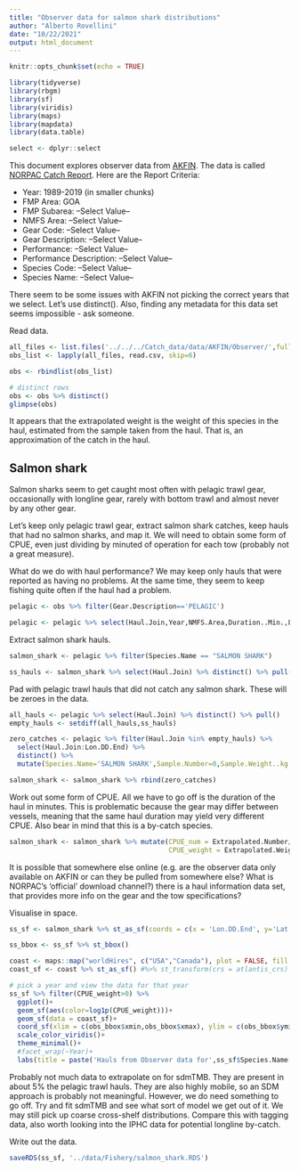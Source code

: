 ```yaml
---
title: "Observer data for salmon shark distributions"
author: "Alberto Rovellini"
date: "10/22/2021"
output: html_document
---
```


```r
knitr::opts_chunk$set(echo = TRUE)
```

```r
library(tidyverse)
library(rbgm)
library(sf)
library(viridis)
library(maps)
library(mapdata)
library(data.table)
```

```r
select <- dplyr::select
```

This document explores observer data from [AKFIN](https://akfinbi.psmfc.org/analytics/saw.dll?Dashboard). The data is called [NORPAC Catch Report](https://akfinbi.psmfc.org/analytics/saw.dll?Dashboard&PortalPath=%2fshared%2fStock%20Assessment%2f_portal%2fStock%20Assessment&Page=NORPAC%20Catch%20Report&Done=Dashboard%26PortalPath%3d%252fshared%252fStock%2520Assessment%252f_portal%252fStock%2520Assessment%26Page%3dObserver%2520and%2520EM%2520Data%26ViewState%3dt8rvrc7c2svggcggmbmq9ce062). Here are the Report Criteria:

* Year: 1989-2019 (in smaller chunks)
* FMP Area: GOA
* FMP Subarea: --Select Value--
* NMFS Area: --Select Value--
* Gear Code: --Select Value--
* Gear Description: --Select Value--
* Performance: --Select Value--
* Performance Description: --Select Value--
* Species Code: --Select Value--
* Species Name: --Select Value--

There seem to be some issues with AKFIN not picking the correct years that we select. Let's use distinct(). Also, finding any metadata for this data set seems impossible - ask someone.

Read data.
```r
all_files <- list.files('../../../Catch_data/data/AKFIN/Observer/',full.names = TRUE) # get this from the observer data
obs_list <- lapply(all_files, read.csv, skip=6)

obs <- rbindlist(obs_list)

# distinct rows
obs <- obs %>% distinct()
glimpse(obs)
```

It appears that the extrapolated weight is the weight of this species in the haul, estimated from the sample taken from the haul. That is, an approximation of the catch in the haul.

## Salmon shark

Salmon sharks seem to get caught most often with pelagic trawl gear, occasionally with longline gear, rarely with bottom trawl and almost never by any other gear.

Let's keep only pelagic trawl gear, extract salmon shark catches, keep hauls that had no salmon sharks, and map it. We will need to obtain some form of CPUE, even just dividing by minuted of operation for each tow (probably not a great measure).

What do we do with haul performance? We may keep only hauls that were reported as having no problems. At the same time, they seem to keep fishing quite often if the haul had a problem.
```r
pelagic <- obs %>% filter(Gear.Description=='PELAGIC')

pelagic <- pelagic %>% select(Haul.Join,Year,NMFS.Area,Duration..Min.,Lat.DD.End,Lon.DD.End,Species.Name,Sample.Number:Extrapolated.Weight..kg.)
```

Extract salmon shark hauls.
```r
salmon_shark <- pelagic %>% filter(Species.Name == "SALMON SHARK")

ss_hauls <- salmon_shark %>% select(Haul.Join) %>% distinct() %>% pull()
```

Pad with pelagic trawl hauls that did not catch any salmon shark. These will be zeroes in the data.
```r
all_hauls <- pelagic %>% select(Haul.Join) %>% distinct() %>% pull()
empty_hauls <- setdiff(all_hauls,ss_hauls)

zero_catches <- pelagic %>% filter(Haul.Join %in% empty_hauls) %>%
  select(Haul.Join:Lon.DD.End) %>% 
  distinct() %>%
  mutate(Species.Name='SALMON SHARK',Sample.Number=0,Sample.Weight..kg.=0,Extrapolated.Number=0,Extrapolated.Weight..kg.=0)

salmon_shark <- salmon_shark %>% rbind(zero_catches)
```

Work out some form of CPUE. All we have to go off is the duration of the haul in minutes. This is problematic because the gear may differ between vessels, meaning that the same haul duration may yield very different CPUE. Also bear in mind that this is a by-catch species.
```r
salmon_shark <- salmon_shark %>% mutate(CPUE_num = Extrapolated.Number/Duration..Min.,
                                        CPUE_weight = Extrapolated.Weight..kg./Duration..Min.)
```

It is possible that somewhere else online (e.g. are the observer data only available on AKFIN or can they be pulled from somewhere else? What is NORPAC's 'official' download channel?) there is a haul information data set, that provides more info on the gear and the tow specifications?

Visualise in space.
```r
ss_sf <- salmon_shark %>% st_as_sf(coords = c(x = 'Lon.DD.End', y='Lat.DD.End'), crs=4326)

ss_bbox <- ss_sf %>% st_bbox()

coast <- maps::map("worldHires", c("USA","Canada"), plot = FALSE, fill = TRUE)
coast_sf <- coast %>% st_as_sf() #%>% st_transform(crs = atlantis_crs)

# pick a year and view the data for that year
ss_sf %>% filter(CPUE_weight>0) %>%
  ggplot()+
  geom_sf(aes(color=log1p(CPUE_weight)))+
  geom_sf(data = coast_sf)+
  coord_sf(xlim = c(obs_bbox$xmin,obs_bbox$xmax), ylim = c(obs_bbox$ymin,obs_bbox$ymax))+
  scale_color_viridis()+
  theme_minimal()+
  #facet_wrap(~Year)+
  labs(title = paste('Hauls from Observer data for',ss_sf$Species.Name[1],sep = ' '))
```
Probably not much data to extrapolate on for sdmTMB. They are present in about 5% the pelagic trawl hauls. They are also highly mobile, so an SDM approach is probably not meaningful. However, we do need something to go off. Try and fit sdmTMB and see what sort of model we get out of it. We may still pick up coarse cross-shelf distributions. Compare this with tagging data, also worth looking into the IPHC data for potential longline by-catch.

Write out the data.
```r
saveRDS(ss_sf, '../data/Fishery/salmon_shark.RDS')
```

